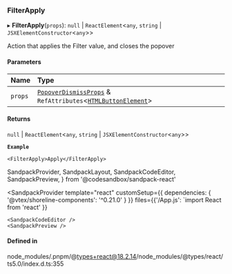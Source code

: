 ### FilterApply

▸ **FilterApply**(`props`): `null` \| `ReactElement`\<`any`, `string` \| `JSXElementConstructor`\<`any`\>\>

Action that applies the Filter value, and closes the popover

#### Parameters

| Name    | Type                                                                                                                                                                |
| :------ | :------------------------------------------------------------------------------------------------------------------------------------------------------------------ |
| `props` | [`PopoverDismissProps`](interfaces/PopoverDismissProps.md) & `RefAttributes`\<[`HTMLButtonElement`](https://developer.mozilla.org/docs/Web/API/HTMLButtonElement)\> |

#### Returns

`null` \| `ReactElement`\<`any`, `string` \| `JSXElementConstructor`\<`any`\>\>

**`Example`**

```tsx copy showLineNumbers filename="example.tsx
<FilterApply>Apply</FilterApply>
```

SandpackProvider,
SandpackLayout,
SandpackCodeEditor,
SandpackPreview,
} from '@codesandbox/sandpack-react'

<SandpackProvider
template="react"
customSetup={{ dependencies: { '@vtex/shoreline-components': '^0.21.0' } }}
files={{'/App.js': `import React from 'react'
  }}

>   <SandpackLayout>

    <SandpackCodeEditor />
    <SandpackPreview />

  </SandpackLayout>
</SandpackProvider>

#### Defined in

node_modules/.pnpm/@types+react@18.2.14/node_modules/@types/react/ts5.0/index.d.ts:355
